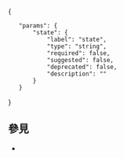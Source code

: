 {{Documentation subpage}}
<!-- Please place categories where indicated at the bottom of this page and interwikis at Wikidata (see [[Wikipedia:Wikidata]]) -->
{{Ombox
| type  = notice
| image = [[File:Information icon.svg|40px|alt=|link=]]
| text  = '''該模版僅適用於[[WP:DRAFTS|草稿頁面]]'''。使用在[[WP:ARTICLE|主條目頁面]]中會產生錯誤信息提示。
}}

{{collapsible option|default=expanded}}

<templatedata>
{
	"params": {
		"state": {
			"label": "state",
			"type": "string",
			"required": false,
			"suggested": false,
			"deprecated": false,
			"description": ""
		}
	}
}
</templatedata>

== 參見 ==
* {{tl|Sony Pictures Universe of Marvel Characters}}

<includeonly>{{sandbox other||
<!-- Categories below this line, please; interwikis at Wikidata -->
[[Category:索尼影業漫威角色宇宙草稿|_]]
}}</includeonly>